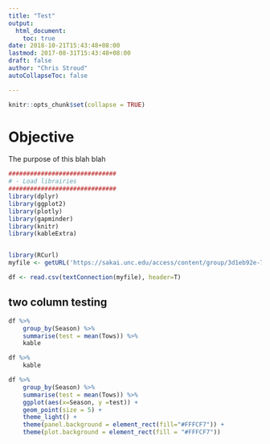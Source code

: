 ```yaml
---
title: "Test"
output:
  html_document:
    toc: true
date: 2018-10-21T15:43:48+08:00
lastmod: 2017-08-31T15:43:48+08:00
draft: false
author: "Chris Stroud"
autoCollapseToc: false

---
```


```r
knitr::opts_chunk$set(collapse = TRUE)
```

# Objective

The purpose of this blah blah


```r
##############################
# - Load librairies
##############################
library(dplyr)
library(ggplot2)
library(plotly)
library(gapminder)
library(knitr)
library(kableExtra)


library(RCurl)
myfile <- getURL('https://sakai.unc.edu/access/content/group/3d1eb92e-7848-4f55-90c3-7c72a54e7e43/public/data/bycatch.csv', ssl.verifyhost=FALSE, ssl.verifypeer=FALSE)

df <- read.csv(textConnection(myfile), header=T)


```

## two column testing


```r
df %>% 
	group_by(Season) %>% 
	summarise(test = mean(Tows)) %>% 
	kable 
```




```r
df %>% 
	kable 
```



```r
df %>% 
	group_by(Season) %>% 
	summarise(test = mean(Tows)) %>% 
	ggplot(aes(x=Season, y =test)) + 
	geom_point(size = 5) + 
	theme_light() +
	theme(panel.background = element_rect(fill="#FFFCF7")) +
	theme(plot.background = element_rect(fill = "#FFFCF7"))

```






